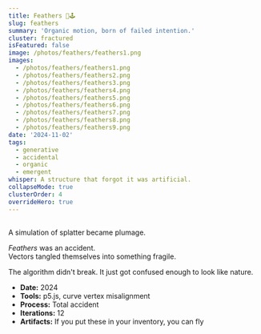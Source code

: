 ```yaml
---
title: Feathers 🎨🕹️
slug: feathers
summary: 'Organic motion, born of failed intention.'
cluster: fractured
isFeatured: false
image: /photos/feathers/feathers1.png
images:
  - /photos/feathers/feathers1.png
  - /photos/feathers/feathers2.png
  - /photos/feathers/feathers3.png
  - /photos/feathers/feathers4.png
  - /photos/feathers/feathers5.png
  - /photos/feathers/feathers6.png
  - /photos/feathers/feathers7.png
  - /photos/feathers/feathers8.png
  - /photos/feathers/feathers9.png
date: '2024-11-02'
tags:
  - generative
  - accidental
  - organic
  - emergent
whisper: A structure that forgot it was artificial.
collapseMode: true
clusterOrder: 4
overrideHero: true
---
```



<HeroCarouselBlock
  dotActiveClass="bg-black"
  dotInactiveClass="bg-zinc-300"
/>

<SectionNav />

<h2 id="control-panel"></h2>
<FeathersPlayground />

<h2 id="gallery"></h2>
<MediaSection title="Aviary" className="!mb-0 !space-y-0">
<div className="grid grid-cols-1 sm:grid-cols-3 gap-2">
  <div className="aspect-square">
    <ZoomImage src="/photos/feathers/feathers1.png" alt="Feathers, Part 1" className="!m-0 w-full h-full object-cover" />
  </div>
  <div className="aspect-square">
    <ZoomImage src="/photos/feathers/feathers2.png" alt="Feathers, Part 2" className="!m-0 w-full h-full object-cover" />
  </div>
  <div className="aspect-square">
    <ZoomImage src="/photos/feathers/feathers3.png" alt="Feathers, Part 3" className="!m-0 w-full h-full object-cover" />
  </div>
  <div className="aspect-square">
    <ZoomImage src="/photos/feathers/feathers4.png" alt="Feathers, Part 4" className="!m-0 w-full h-full object-cover" />
  </div>
  <div className="aspect-square">
    <ZoomImage src="/photos/feathers/feathers5.png" alt="Feathers, Part 5" className="!m-0 w-full h-full object-cover" />
  </div>
  <div className="aspect-square">
    <ZoomImage src="/photos/feathers/feathers6.png" alt="Feathers, Part 6" className="!m-0 w-full h-full object-cover" />
  </div>
  <div className="aspect-square">
    <ZoomImage src="/photos/feathers/feathers7.png" alt="Feathers, Part 7" className="!m-0 w-full h-full object-cover" />
  </div>
  <div className="aspect-square">
    <ZoomImage src="/photos/feathers/feathers8.png" alt="Feathers, Part 8" className="!m-0 w-full h-full object-cover" />
  </div>
  <div className="aspect-square">
    <ZoomImage src="/photos/feathers/feathers9.png" alt="Feathers, Part 9" className="!m-0 w-full h-full object-cover" />
  </div>
</div>
</MediaSection>

<ProjectOverview header={null}>
A simulation of splatter became plumage. 

*Feathers* was an accident.  
Vectors tangled themselves into something fragile.

</ProjectOverview>

<FieldNote>
The algorithm didn't break.  
It just got confused enough to look like nature.
</FieldNote>

<CollapseMetadata>
  <ul>
    <li><strong>Date:</strong> 2024</li>
    <li><strong>Tools:</strong> p5.js, curve vertex misalignment</li>
    <li><strong>Process:</strong> Total accident</li>
    <li><strong>Iterations:</strong> 12</li>
    <li><strong>Artifacts:</strong> If you put these in your inventory, you can fly</li>
  </ul>
</CollapseMetadata>
